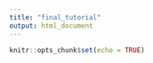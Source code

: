 ```yaml
---
title: "final_tutorial"
output: html_document
---
```


```r
knitr::opts_chunk$set(echo = TRUE)
```


```r

```


```r

```

